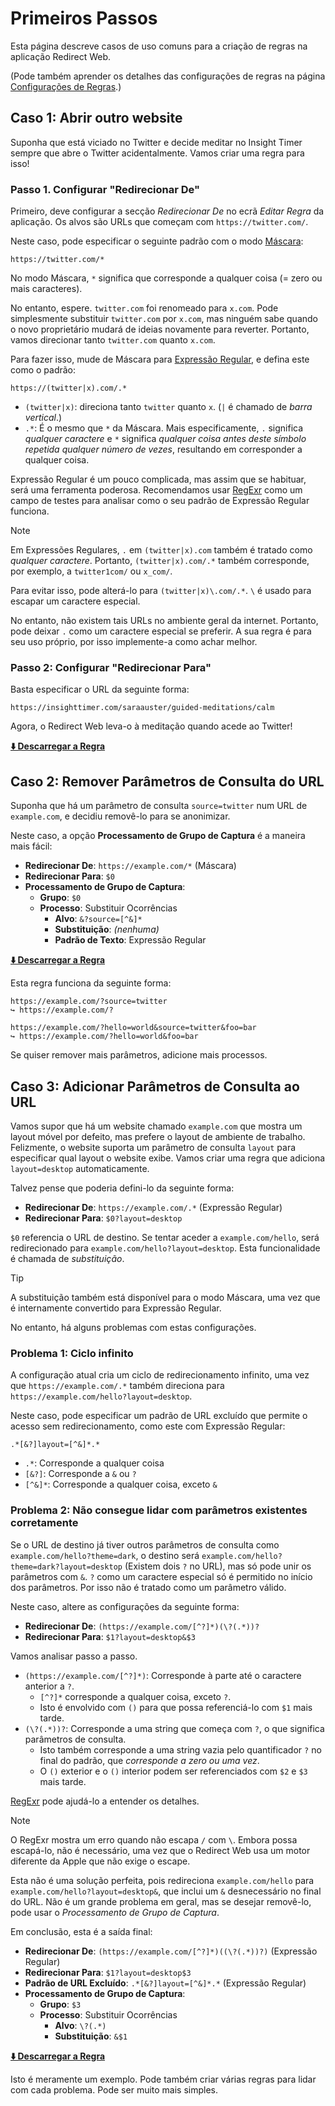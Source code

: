 # Primeiros Passos

Esta página descreve casos de uso comuns para a criação de regras na aplicação Redirect Web.

(Pode também aprender os detalhes das configurações de regras na página [Configurações de Regras](./rule-settings).)

## Caso 1: Abrir outro website

Suponha que está viciado no Twitter e decide meditar no Insight Timer sempre que abre o Twitter acidentalmente. Vamos criar uma regra para isso!

### Passo 1. Configurar "Redirecionar De"

Primeiro, deve configurar a secção *Redirecionar De* no ecrã *Editar Regra* da aplicação. Os alvos são URLs que começam com `https://twitter.com/`.

Neste caso, pode especificar o seguinte padrão com o modo [Máscara](rule-settings#url-pattern-wildcard):

```
https://twitter.com/*
```

No modo Máscara, `*` significa que corresponde a qualquer coisa (= zero ou mais caracteres).

No entanto, espere. `twitter.com` foi renomeado para `x.com`. Pode simplesmente substituir `twitter.com` por `x.com`, mas ninguém sabe quando o novo proprietário mudará de ideias novamente para reverter. Portanto, vamos direcionar tanto `twitter.com` quanto `x.com`.

Para fazer isso, mude de Máscara para [Expressão Regular](rule-settings#url-pattern-regular-expression), e defina este como o padrão:

```
https://(twitter|x).com/.*
```

*   `(twitter|x)`: direciona tanto `twitter` quanto `x`. (`|` é chamado de *barra vertical*.)
*   `.*`: É o mesmo que `*` da Máscara. Mais especificamente, `.` significa *qualquer caractere* e `*` significa *qualquer coisa antes deste símbolo repetida qualquer número de vezes*, resultando em corresponder a qualquer coisa.

Expressão Regular é um pouco complicada, mas assim que se habituar, será uma ferramenta poderosa. Recomendamos usar [RegExr](https://regexr.com) como um campo de testes para analisar como o seu padrão de Expressão Regular funciona.

> [!NOTE]
> Em Expressões Regulares, `.` em `(twitter|x).com` também é tratado como *qualquer caractere*. Portanto, `(twitter|x).com/.*` também corresponde, por exemplo, a `twitter1com/` ou `x_com/`.
>
> Para evitar isso, pode alterá-lo para `(twitter|x)\.com/.*`. `\` é usado para escapar um caractere especial.
>
> No entanto, não existem tais URLs no ambiente geral da internet. Portanto, pode deixar `.` como um caractere especial se preferir. A sua regra é para seu uso próprio, por isso implemente-a como achar melhor.

### Passo 2: Configurar "Redirecionar Para"

Basta especificar o URL da seguinte forma:

```
https://insighttimer.com/saraauster/guided-meditations/calm
```

Agora, o Redirect Web leva-o à meditação quando acede ao Twitter!

**[⬇️ Descarregar a Regra](/rules/reduce-twitter-adiction.redirectweb)**

## Caso 2: Remover Parâmetros de Consulta do URL

Suponha que há um parâmetro de consulta `source=twitter` num URL de `example.com`, e decidiu removê-lo para se anonimizar.

Neste caso, a opção **Processamento de Grupo de Captura** é a maneira mais fácil:

*   **Redirecionar De**: `https://example.com/*` (Máscara)
*   **Redirecionar Para**: `$0`
*   **Processamento de Grupo de Captura**:
    *   **Grupo**: `$0`
    *   **Processo**: Substituir Ocorrências
        *   **Alvo**: `&?source=[^&]*`
        *   **Substituição**: *(nenhuma)*
        *   **Padrão de Texto**: Expressão Regular

**[⬇️ Descarregar a Regra](/rules/remove-parameters.redirectweb)**

Esta regra funciona da seguinte forma:

```
https://example.com/?source=twitter
↪ https://example.com/?

https://example.com/?hello=world&source=twitter&foo=bar
↪ https://example.com/?hello=world&foo=bar
```

Se quiser remover mais parâmetros, adicione mais processos.

## Caso 3: Adicionar Parâmetros de Consulta ao URL

Vamos supor que há um website chamado `example.com` que mostra um layout móvel por defeito, mas prefere o layout de ambiente de trabalho. Felizmente, o website suporta um parâmetro de consulta `layout` para especificar qual layout o website exibe. Vamos criar uma regra que adiciona `layout=desktop` automaticamente.

Talvez pense que poderia defini-lo da seguinte forma:

*   **Redirecionar De**: `https://example.com/.*` (Expressão Regular)
*   **Redirecionar Para**: `$0?layout=desktop`

`$0` referencia o URL de destino. Se tentar aceder a `example.com/hello`, será redirecionado para `example.com/hello?layout=desktop`. Esta funcionalidade é chamada de *substituição*.

> [!TIP]
> A substituição também está disponível para o modo Máscara, uma vez que é internamente convertido para Expressão Regular.

No entanto, há alguns problemas com estas configurações.

### Problema 1: Ciclo infinito

A configuração atual cria um ciclo de redirecionamento infinito, uma vez que `https://example.com/.*` também direciona para `https://example.com/hello?layout=desktop`.

Neste caso, pode especificar um padrão de URL excluído que permite o acesso sem redirecionamento, como este com Expressão Regular:

```
.*[&?]layout=[^&]*.*
```

*   `.*`: Corresponde a qualquer coisa
*   `[&?]`: Corresponde a `&` ou `?`
*   `[^&]*`: Corresponde a qualquer coisa, exceto `&`

### Problema 2: Não consegue lidar com parâmetros existentes corretamente

Se o URL de destino já tiver outros parâmetros de consulta como `example.com/hello?theme=dark`, o destino será `example.com/hello?theme=dark?layout=desktop` (Existem dois `?` no URL), mas só pode unir os parâmetros com `&`. `?` como um caractere especial só é permitido no início dos parâmetros. Por isso não é tratado como um parâmetro válido.

Neste caso, altere as configurações da seguinte forma:

*   **Redirecionar De**: `(https://example.com/[^?]*)(\?(.*))?`
*   **Redirecionar Para**: `$1?layout=desktop&$3`

Vamos analisar passo a passo.

*   `(https://example.com/[^?]*)`: Corresponde à parte até o caractere anterior a `?`.
    *   `[^?]*` corresponde a qualquer coisa, exceto `?`.
    *   Isto é envolvido com `()` para que possa referenciá-lo com `$1` mais tarde.
*   `(\?(.*))?`: Corresponde a uma string que começa com `?`, o que significa parâmetros de consulta.
    *   Isto também corresponde a uma string vazia pelo quantificador `?` no final do padrão, que *corresponde a zero ou uma vez*.
    *   O `()` exterior e o `()` interior podem ser referenciados com `$2` e `$3` mais tarde.

[RegExr](https://regexr.com) pode ajudá-lo a entender os detalhes.

> [!NOTE]
> O RegExr mostra um erro quando não escapa `/` com `\`. Embora possa escapá-lo, não é necessário, uma vez que o Redirect Web usa um motor diferente da Apple que não exige o escape.

Esta não é uma solução perfeita, pois redireciona `example.com/hello` para `example.com/hello?layout=desktop&`, que inclui um `&` desnecessário no final do URL. Não é um grande problema em geral, mas se desejar removê-lo, pode usar o *Processamento de Grupo de Captura*.

Em conclusão, esta é a saída final:

*   **Redirecionar De**: `(https://example.com/[^?]*)((\?(.*))?)` (Expressão Regular)
*   **Redirecionar Para**: `$1?layout=desktop$3`
*   **Padrão de URL Excluído**: `.*[&?]layout=[^&]*.*` (Expressão Regular)
*   **Processamento de Grupo de Captura**:
    *   **Grupo**: `$3`
    *   **Processo**: Substituir Ocorrências
        *   **Alvo**: `\?(.*)`
        *   **Substituição**: `&$1`

**[⬇️ Descarregar a Regra](/rules/add-parameters.redirectweb)**

Isto é meramente um exemplo. Pode também criar várias regras para lidar com cada problema. Pode ser muito mais simples.